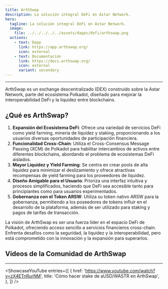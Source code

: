 ```yaml
---
title: ArthSwap
description: La solución integral DeFi en Astar Network.
hero:
  tagline: La solución integral DeFi en Astar Network.
  image: 
    file: ../../../../../assets/dapps/defi/arthswap.png
  actions:
    - text: Dapp
      link: https://app.arthswap.org/
      icon: external
    - text: Documentación
      link: https://docs.arthswap.org/
      icon: external
      variant: secondary
---
```



-------------
    
ArthSwap es un exchange descentralizado (DEX) construido sobre la Astar Network, parte del ecosistema Polkadot, diseñado para mejorar la interoperabilidad DeFi y la liquidez entre blockchains.

## ¿Qué es ArthSwap?
1. **Expansión del Ecosistema DeFi**: Ofrece una variedad de servicios DeFi como yield farming, minería de liquidez y staking, proporcionando a los usuarios diversas oportunidades de participación financiera.
2. **Funcionalidad Cross-Chain**: Utiliza el Cross-Consensus Message Passing (XCM) de Polkadot para habilitar intercambios de activos entre diferentes blockchains, abordando el problema de ecosistemas DeFi aislados.
3. **Mayor Liquidez y Yield Farming**: Se centra en crear pools de alta liquidez para minimizar el deslizamiento y ofrece atractivas recompensas de yield farming para los proveedores de liquidez.
4. **Diseño Amigable para el Usuario**: Prioriza una interfaz intuitiva y procesos simplificados, haciendo que DeFi sea accesible tanto para principiantes como para usuarios experimentados.
5. **Gobernanza con el Token ARSW**: Utiliza su token nativo ARSW para la gobernanza, permitiendo a los poseedores de tokens influir en el desarrollo de la plataforma, además de ser utilizado para staking y pagos de tarifas de transacción.

La visión de ArthSwap es ser una fuerza líder en el espacio DeFi de Polkadot, ofreciendo acceso sencillo a servicios financieros cross-chain. Enfrenta desafíos como la seguridad, la liquidez y la interoperabilidad, pero está comprometido con la innovación y la expansión para superarlos.

## Videos de la Comunidad de ArthSwap
------------
<ShowcaseYouTube
  entries={[
    {
      href: 'https://www.youtube.com/watch?v=zX4ETnRurNM',
      title: 'Cómo hacer stake de aUSD/WASTR en ArthSwap',
    },
  ]} />
